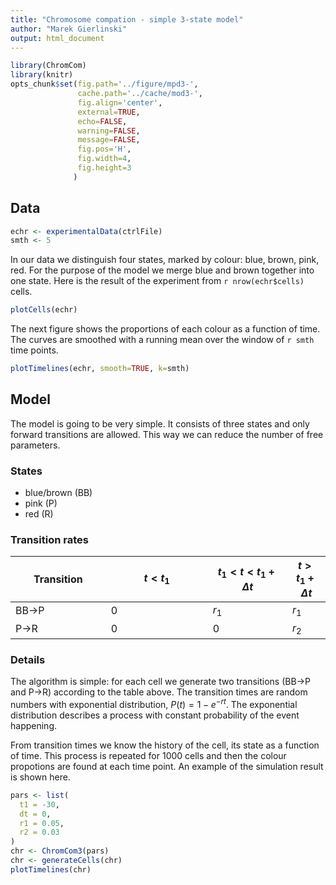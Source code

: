 ```yaml
---
title: "Chromosome compation - simple 3-state model"
author: "Marek Gierlinski"
output: html_document
---
```



```r
library(ChromCom)
library(knitr)
opts_chunk$set(fig.path='../figure/mpd3-', 
               cache.path='../cache/mod3-', 
               fig.align='center',
               external=TRUE,
               echo=FALSE,
               warning=FALSE,
               message=FALSE,
               fig.pos='H',
               fig.width=4,
               fig.height=3
              )
```

## Data

```r
echr <- experimentalData(ctrlFile)
smth <- 5
```

In our data we distinguish four states, marked by colour: blue, brown, pink, red. For the purpose of the model we merge blue and brown together into one state. Here is the result of the experiment from `r nrow(echr$cells)` cells.

```r
plotCells(echr)
```

The next figure shows the proportions of each colour as a function of time. The curves are smoothed with a running mean over the window of `r smth` time points.

```r
plotTimelines(echr, smooth=TRUE, k=smth)
```


## Model

The model is going to be very simple. It consists of three states and only forward transitions are allowed. This way we can reduce the number of free parameters.

### States

* blue/brown (BB)
* pink (P)
* red (R)
 
### Transition rates

Transition  |  $t < t_1$  |  $t_1 < t <  t_1 + \Delta t$  |  $t > t_1 + \Delta t$
------------|-------------|----------|-----
BB->P   |  0  |  $r_1$  |  $r_1$
P->R  |  0  |  0  |  $r_2$

### Details

The algorithm is simple: for each cell we generate two transitions (BB->P and P->R) according to the table above. The transition times are random numbers with exponential distribution, $P(t) = 1 - e^{-rt}$. The exponential distribution describes a process with constant probability of the event happening.

From transition times we know the history of the cell, its state as a function of time. This process is repeated for 1000 cells and then the colour propotions are found at each time point. An example of the simulation result is shown here.

```r
pars <- list(
  t1 = -30,
  dt = 0,
  r1 = 0.05,
  r2 = 0.03
)
chr <- ChromCom3(pars)
chr <- generateCells(chr)
plotTimelines(chr)
```


